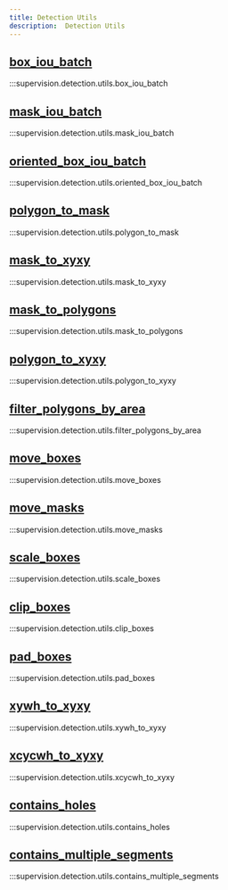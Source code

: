 ```yaml
---
title: Detection Utils
description:  Detection Utils
---
```


<div className="md-typeset">
  <h2><a href="#supervision.detection.utils.box_iou_batch">box_iou_batch</a></h2>
</div>

:::supervision.detection.utils.box_iou_batch

<div className="md-typeset">
  <h2><a href="#supervision.detection.utils.mask_iou_batch">mask_iou_batch</a></h2>
</div>

:::supervision.detection.utils.mask_iou_batch

<div className="md-typeset">
  <h2><a href="#supervision.detection.utils.oriented_box_iou_batch">oriented_box_iou_batch</a></h2>
</div>

:::supervision.detection.utils.oriented_box_iou_batch

<div className="md-typeset">
  <h2><a href="#supervision.detection.utils.polygon_to_mask">polygon_to_mask</a></h2>
</div>

:::supervision.detection.utils.polygon_to_mask

<div className="md-typeset">
  <h2><a href="#supervision.detection.utils.mask_to_xyxy">mask_to_xyxy</a></h2>
</div>

:::supervision.detection.utils.mask_to_xyxy

<div className="md-typeset">
  <h2><a href="#supervision.detection.utils.mask_to_polygons">mask_to_polygons</a></h2>
</div>

:::supervision.detection.utils.mask_to_polygons

<div className="md-typeset">
  <h2><a href="#supervision.detection.utils.polygon_to_xyxy">polygon_to_xyxy</a></h2>
</div>

:::supervision.detection.utils.polygon_to_xyxy

<div className="md-typeset">
  <h2><a href="#supervision.detection.utils.filter_polygons_by_area">filter_polygons_by_area</a></h2>
</div>

:::supervision.detection.utils.filter_polygons_by_area

<div className="md-typeset">
  <h2><a href="#supervision.detection.utils.move_boxes">move_boxes</a></h2>
</div>

:::supervision.detection.utils.move_boxes

<div className="md-typeset">
  <h2><a href="#supervision.detection.utils.move_masks">move_masks</a></h2>
</div>

:::supervision.detection.utils.move_masks

<div className="md-typeset">
  <h2><a href="#supervision.detection.utils.scale_boxes">scale_boxes</a></h2>
</div>

:::supervision.detection.utils.scale_boxes

<div className="md-typeset">
  <h2><a href="#supervision.detection.utils.clip_boxes">clip_boxes</a></h2>
</div>

:::supervision.detection.utils.clip_boxes

<div className="md-typeset">
  <h2><a href="#supervision.detection.utils.pad_boxes">pad_boxes</a></h2>
</div>

:::supervision.detection.utils.pad_boxes

<div className="md-typeset">
  <h2><a href="#supervision.detection.utils.xywh_to_xyxy">xywh_to_xyxy</a></h2>
</div>

:::supervision.detection.utils.xywh_to_xyxy

<div className="md-typeset">
  <h2><a href="#supervision.detection.utils.xcycwh_to_xyxy">xcycwh_to_xyxy</a></h2>
</div>

:::supervision.detection.utils.xcycwh_to_xyxy

<div className="md-typeset">
  <h2><a href="#supervision.detection.utils.contains_holes">contains_holes</a></h2>
</div>

:::supervision.detection.utils.contains_holes

<div className="md-typeset">
  <h2><a href="#supervision.detection.utils.contains_multiple_segments">contains_multiple_segments</a></h2>
</div>

:::supervision.detection.utils.contains_multiple_segments